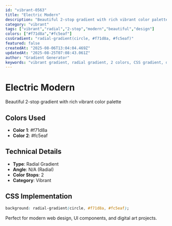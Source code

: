 ```yaml
---
id: "vibrant-0563"
title: "Electric Modern"
description: "Beautiful 2-stop gradient with rich vibrant color palette"
category: "vibrant"
tags: ["vibrant","radial","2-stop","modern","beautiful","design"]
colors: ["#f71d8a","#fc5eaf"]
cssGradient: "radial-gradient(circle, #f71d8a, #fc5eaf)"
featured: false
createdAt: "2025-08-06T13:04:04.469Z"
updatedAt: "2025-08-25T07:08:43.061Z"
author: "Gradient Generator"
keywords: "vibrant gradient, radial gradient, 2 colors, CSS gradient, design, #f71d8a, #fc5eaf"
---
```


# Electric Modern

Beautiful 2-stop gradient with rich vibrant color palette

## Colors Used
- **Color 1**: #f71d8a
- **Color 2**: #fc5eaf

## Technical Details
- **Type**: Radial Gradient
- **Angle**: N/A (Radial)
- **Color Stops**: 2
- **Category**: Vibrant

## CSS Implementation
```css
background: radial-gradient(circle, #f71d8a, #fc5eaf);
```

Perfect for modern web design, UI components, and digital art projects.
